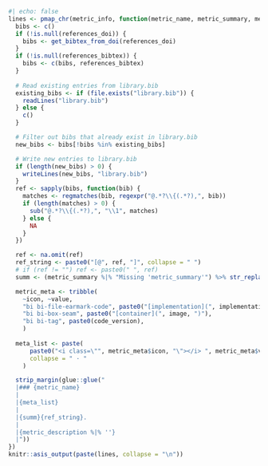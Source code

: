 ```r
#| echo: false
lines <- pmap_chr(metric_info, function(metric_name, metric_summary, metric_description, references_doi, references_bibtex, implementation_url, code_version, image, ...) {
  bibs <- c()
  if (!is.null(references_doi)) {
    bibs <- get_bibtex_from_doi(references_doi)
  }
  if (!is.null(references_bibtex)) {
    bibs <- c(bibs, references_bibtex)
  }
  
  # Read existing entries from library.bib
  existing_bibs <- if (file.exists("library.bib")) {
    readLines("library.bib")
  } else {
    c()
  }

  # Filter out bibs that already exist in library.bib
  new_bibs <- bibs[!bibs %in% existing_bibs]

  # Write new entries to library.bib
  if (length(new_bibs) > 0) {
    writeLines(new_bibs, "library.bib")
  }
  ref <- sapply(bibs, function(bib) {
    matches <- regmatches(bib, regexpr("@.*?\\{(.*?),", bib))
    if (length(matches) > 0) {
      sub("@.*?\\{(.*?),", "\\1", matches)
    } else {
      NA
    }
  })

  ref <- na.omit(ref)
  ref_string <- paste0("[@", ref, "]", collapse = " ")
  # if (ref != "") ref <- paste0(" ", ref)
  summ <- (metric_summary %|% "Missing 'metric_summary'") %>% str_replace_all("\\n", " ") %>% str_replace_all("\\. *$", "")

  metric_meta <- tribble(
    ~icon, ~value,
    "bi bi-file-earmark-code", paste0("[implementation](", implementation_url, ")"),
    "bi bi-box-seam", paste0("[container](", image, ")"),
    "bi bi-tag", paste0(code_version),
    )
  
  meta_list <- paste(
      paste0("<i class=\"", metric_meta$icon, "\"></i> ", metric_meta$value),
      collapse = " · "
    )

  strip_margin(glue::glue("
  |### {metric_name}
  |
  |{meta_list}
  |
  |{summ}{ref_string}.
  |
  |{metric_description %|% ''}
  |"))
})
knitr::asis_output(paste(lines, collapse = "\n"))
```